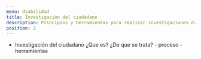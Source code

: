 ```yaml
---
menu: Usabilidad
title: Investigación del ciudadano 
description: Principios y herramientas para realizar investigaciones de usuario
position: 2
---
```



- Investigación del ciudadano
      ¿Que es?
      ¿De que se trata?
      - proceso
      -herramientas
